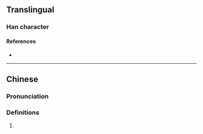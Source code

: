 {{character info}}
==Translingual==

===Han character===
{{Han char|rn=86|rad=火|as=14|sn=18|four=77809|canj=HBF,XHBF|ids=⿳⿴𦥑同冖火}}

====References====
* {{Han ref|kx=0686.110|dkj=19530|dj=1098.280|hdz=32243.070|uh=7202|ud=29186|bh=F26C|bd=62060}}

----

==Chinese==
{{zh-forms}}

===Pronunciation===
{{zh-pron
|m=biāo
|mc=y
|cat=
}}

===Definitions===
{{zh-hanzi}}

# {{rfdef|zh}}